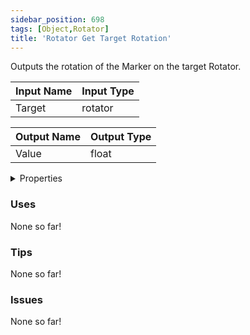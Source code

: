 ```yaml
---
sidebar_position: 698
tags: [Object,Rotator]
title: 'Rotator Get Target Rotation'
---
```


Outputs the rotation of the Marker on the target Rotator.



<DocusaurusSvg />

| Input Name | Input Type |
|-----------|-----------|
| Target | rotator |

| Output Name | Output Type |
|-----------|-----------|
| Value | float |


<details>
  <summary>Properties</summary>
  <div>
    <div>
    <table>
      <thead>
        <tr>
          <th>Is beta required?</th>
          <th>No</th>
        </tr>
        <tr>
          <th>Is this chip a trolling risk?</th>
          <th>No</th>
        </tr>
        <tr>
          <th>Is this chip a role assignment risk?</th>
          <th>No</th>
        </tr>
        <tr>
          <th>Chip UUID</th>
          <th>117b8c83-5ada-4665-a0c6-2c6ffdec98b9</th>
        </tr>
        <tr>
          <th>Room availability</th>
          <th>Available everywhere</th>
        </tr>
      </thead>
    </table>
    </div>
  </div>
</details>

### Uses

None so far!

### Tips

None so far!

### Issues

None so far!